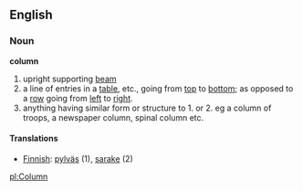 ==English==
===Noun===
'''column'''

# upright supporting [[beam]]
# a line of entries in a [[table]], etc., going from [[top]] to [[bottom]]; as opposed to a [[row]] going from [[left]] to [[right]].
# anything having similar form or structure to 1. or 2. eg a column of troops, a newspaper column, spinal column etc.

====Translations====

*[[Finnish]]: [[pylväs]] (1), [[sarake]] (2)

[[pl:Column]]